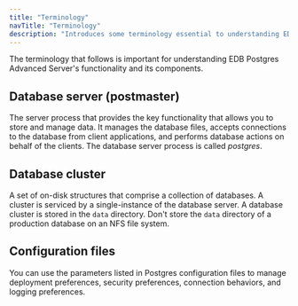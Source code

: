 ```yaml
---
title: "Terminology"
navTitle: "Terminology"
description: "Introduces some terminology essential to understanding EDB Postgres Advanced Server"
---
```


The terminology that follows is important for understanding EDB Postgres Advanced Server's functionality and its components.

## Database server (postmaster) 
The server process that provides the key functionality that allows you to store and manage data. It manages the database files, accepts connections to the database from client applications, and performs database actions on behalf of the clients. The database server process is called *postgres*.

## Database cluster 
A set of on-disk structures that comprise a collection of databases. A cluster is serviced by a single-instance of the database server. A database cluster is stored in the `data` directory. Don't store the `data` directory of a production database on an NFS file system.

## Configuration files
You can use the parameters listed in Postgres configuration files to manage deployment preferences, security preferences, connection behaviors, and logging preferences.

